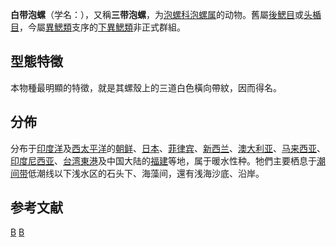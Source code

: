 {{Speciesbox
 | image = Hydatina albocincta 01.JPG
 | taxon = Hydatina albocincta
 | display_parents = 7
 | authority = (Van der Hoeven, 1839){{r|id10516|WoRMS_215424}}
 | synonyms_ref = 
 | synonyms =
}}

'''白带泡螺'''（学名：{{lang|la|''Hydatina albocincta''}}）{{r|id10516}}，又稱'''三带泡螺'''{{r|shell_1778}}，为[[泡螺科|泡螺科]][[泡螺属|泡螺属]]的动物{{r|id10516}}。舊屬[[後鰓目|後鰓目]]{{r|id10516}}或[[头楯目|头楯目]]{{r|shell_1778}}，今屬[[異鰓類|異鰓類]]支序的[[下異鰓類|下異鰓類]]非正式群組{{r|WoRMS_215424}}。

==型態特徵==
本物種最明顯的特徵，就是其螺殼上的三道白色橫向帶紋，因而得名。

==分佈==
分布于[[印度洋|印度洋]]{{r|id10516}}及[[西太平洋|西太平洋]]的[[朝鲜|朝鲜]]、[[日本|日本]]、[[菲律宾|菲律宾]]、[[新西兰|新西兰]]、[[澳大利亚|澳大利亚]]{{r|id10516}}、[[马来西亚|马来西亚]]、[[印度尼西亚|印度尼西亚]]、[[台湾|台湾]]{{r|shell_1778}}[[東港鎮_(台灣)|東港]]{{r|shelldoc_200118}}及中国大陆的[[福建|福建]]{{r|id10516 |shell_1778|TaiBIF_314652|TaiBNET_314652}}等地，属于暖水性种。牠們主要栖息于[[潮间带|潮间带]]低潮线以下浅水区的石头下、海藻间{{r|id10516}}，還有浅海沙底、沿岸{{r|shell_1778}}。

==参考文献==
{{reflist|refs=
<ref name='id10516'>{{cite web
 |url=http://www.bioinfo.cn/db05/BjdwSpecies.php?action=view&id=10516 | deadurl=yes
 |archiveurl=https://web.archive.org/web/20160305083917/http://www.bioinfo.cn/db05/BjdwSpecies.php?action=view&id=10516
 | title = 白带泡螺 | work = 《[[中国动物物种编目数据库|中国动物物种编目数据库]]》 
 | publisher = 中国科学院微生物研究所 | author = 中国科学院动物研究所 
 | accessdate =2009-04-28| archivedate =2016-03-05}}</ref>
<ref name="shell_1778">{{cite web
 |url=http://shell.sinica.edu.tw/chinese/shellbase_detail.php?science_no=1778
 |title=国际贝库：三带泡螺
 |publisher=台湾贝类资料库
 |access-date=2018-01-17
 |archive-date=2018-01-17
 |archive-url=https://web.archive.org/web/20180117131220/http://shell.sinica.edu.tw/chinese/shellbase_detail.php?science_no=1778
 |dead-url=no
 }}</ref>
<ref name="shelldoc_200118">{{shelldoc_200118}}</ref>
<ref name="TaiBIF_314652">{{TaiBIF| zh=三帶泡螺 | id=314652 | binomial=Hydatina albocincta | authority=van der Hoeven, 1811 | var= | accessdate=2013-01-24}}</ref>
<ref name="TaiBNET_314652">{{TaiBNET| zh=三帶泡螺 | id=314652 | binomial=Hydatina albocincta | authority=van der Hoeven, 1811 | var= | accessdate=2013-01-24}}</ref>
<ref name="WoRMS_215424">{{WoRMS |id=215424
 |title=''Hydatina albocincta'' (van der Hoeven, 1839)
 |last1=Rosenberg |first1=G.
 |last2=Bouchet   |first2=P.
 |access-date=2018-01-17 }}</ref>
}}

{{commons category|Hydatina albocincta}}
{{Taxonbar|from=Q5953474}}

[[Category:泡螺属|B]]
[[Category:_1839年描述的动物|B]]